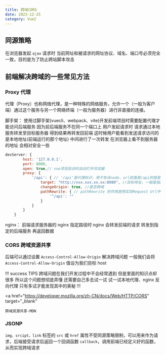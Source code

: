 ```yaml
---
title: 跨域CORS
date: 2023-12-25
category: Vue2
---
```


## 同源策略

在浏览器发起 `ajax` 请求时 当前网址和被请求的网址协议、域名、端口号必须完全一致，目的是为了防止跨站脚本攻击

## 前端解决跨域的一些常见方法

### Proxy 代理

代理（Proxy）也称网络代理，是一种特殊的网络服务，允许一个（一般为客户端）通过这个服务与另一个网络终端（一般为服务器）进行非直接的连接。

脚手架：
使用过脚手架(vuecli、webpack、vite)开发前端项目时需要配置代理才能访问后端服务 因为前后端服务不在同一个端口上 用户发起请求时 请求通过本地服务转发至目标服务器 得到结果再转发回前端 这时候用户能看到发送请求访问的是本地地址(前端运行的那个地址) 中间进行了一次转发 在浏览器上看不到服务器的地址 会相对安全一些

```js
devServer: {
        host: '127.0.0.1',
        port: 8080,
        open: true,// vue项目启动时自动打开浏览器
        proxy: {
            '/api': { // '/api'是代理标识，用于告诉node，url前面是/api的就是使用代理的
                target: "http://xxx.xxx.xx.xx:8080", //目标地址，一般是指后台服务器地址
                changeOrigin: true, //是否跨域
                pathRewrite: { // pathRewrite 的作用是把实际Request Url中的'/api'用""代替
                    '^/api': ""
                }
            }
        }
    }
```

nginx：
前端请求服务器的 nginx 指定路径时 nginx 会转发前端的请求 转发到指定的后端服务 再返回数据

### CORS 跨域资源共享

后端可以通过设置 `Access-Control-Allow-Origin` 解决跨域问题 一般我们会将`Access-Control-Allow-Origin` 值设为我们目标 host

!!! success TIPS
跨域问题在我们开发过程中不会经常遇到 但是里面的知识点却很多 所以这个问题想彻底弄懂 还需要自己多去试一试 试一试本地代理、nginx 反向代理 只有多试才能发现其中的奥秘
!!!

<a
	href="https://developer.mozilla.org/zh-CN/docs/Web/HTTP/CORS"
	target="_blank"
>
	跨域资源共享-MDN
</a>

### JSONP

`img、srcipt，link` 标签的 `src` 或 `href` 属性不受同源策略限制，可以用来作为请求，后端接受请求后返回一个回调函数 `callback`，调用前端已经定义好的函数，从而实现跨域请求
